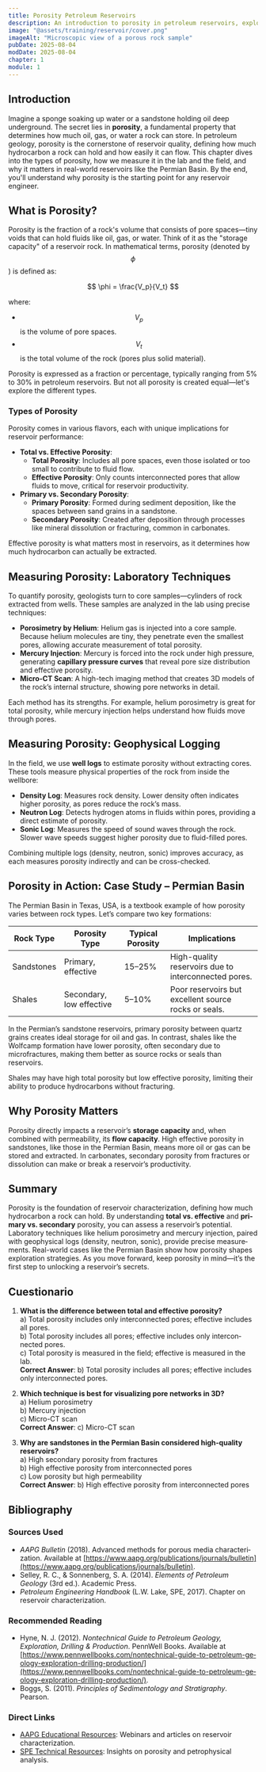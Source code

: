 ```yaml
---
title: Porosity Petroleum Reservoirs
description: An introduction to porosity in petroleum reservoirs, exploring its types, measurement techniques, and applications in reservoir characterization
image: "@assets/training/reservoir/cover.png"
imageAlt: "Microscopic view of a porous rock sample"
pubDate: 2025-08-04
modDate: 2025-08-04
chapter: 1
module: 1
---
```


## Introduction

Imagine a sponge soaking up water or a sandstone holding oil deep underground. The secret lies in **porosity**, a fundamental property that determines how much oil, gas, or water a rock can store. In petroleum geology, porosity is the cornerstone of reservoir quality, defining how much hydrocarbon a rock can hold and how easily it can flow. This chapter dives into the types of porosity, how we measure it in the lab and the field, and why it matters in real-world reservoirs like the Permian Basin. By the end, you'll understand why porosity is the starting point for any reservoir engineer.

## What is Porosity?

Porosity is the fraction of a rock's volume that consists of pore spaces—tiny voids that can hold fluids like oil, gas, or water. Think of it as the "storage capacity" of a reservoir rock. In mathematical terms, porosity (denoted by $$\phi$$) is defined as:

$$
\phi = \frac{V_p}{V_t}
$$

where:
- $$V_p$$ is the volume of pore spaces.
- $$V_t$$ is the total volume of the rock (pores plus solid material).

Porosity is expressed as a fraction or percentage, typically ranging from 5% to 30% in petroleum reservoirs. But not all porosity is created equal—let's explore the different types.

### Types of Porosity

Porosity comes in various flavors, each with unique implications for reservoir performance:

- **Total vs. Effective Porosity**:
  - **Total Porosity**: Includes all pore spaces, even those isolated or too small to contribute to fluid flow.
  - **Effective Porosity**: Only counts interconnected pores that allow fluids to move, critical for reservoir productivity.
- **Primary vs. Secondary Porosity**:
  - **Primary Porosity**: Formed during sediment deposition, like the spaces between sand grains in a sandstone.
  - **Secondary Porosity**: Created after deposition through processes like mineral dissolution or fracturing, common in carbonates.

<Notice type="info">Effective porosity is what matters most in reservoirs, as it determines how much hydrocarbon can actually be extracted.</Notice>

## Measuring Porosity: Laboratory Techniques

To quantify porosity, geologists turn to core samples—cylinders of rock extracted from wells. These samples are analyzed in the lab using precise techniques:

- **Porosimetry by Helium**: Helium gas is injected into a core sample. Because helium molecules are tiny, they penetrate even the smallest pores, allowing accurate measurement of total porosity.
- **Mercury Injection**: Mercury is forced into the rock under high pressure, generating **capillary pressure curves** that reveal pore size distribution and effective porosity.
- **Micro-CT Scan**: A high-tech imaging method that creates 3D models of the rock’s internal structure, showing pore networks in detail.

Each method has its strengths. For example, helium porosimetry is great for total porosity, while mercury injection helps understand how fluids move through pores.

## Measuring Porosity: Geophysical Logging

In the field, we use **well logs** to estimate porosity without extracting cores. These tools measure physical properties of the rock from inside the wellbore:

- **Density Log**: Measures rock density. Lower density often indicates higher porosity, as pores reduce the rock’s mass.
- **Neutron Log**: Detects hydrogen atoms in fluids within pores, providing a direct estimate of porosity.
- **Sonic Log**: Measures the speed of sound waves through the rock. Slower wave speeds suggest higher porosity due to fluid-filled pores.

<Notice type="tip">Combining multiple logs (density, neutron, sonic) improves accuracy, as each measures porosity indirectly and can be cross-checked.</Notice>

## Porosity in Action: Case Study – Permian Basin

The Permian Basin in Texas, USA, is a textbook example of how porosity varies between rock types. Let’s compare two key formations:

| **Rock Type** | **Porosity Type** | **Typical Porosity** | **Implications** |
|---------------|-------------------|----------------------|------------------|
| Sandstones    | Primary, effective | 15–25%              | High-quality reservoirs due to interconnected pores. |
| Shales        | Secondary, low effective | 5–10%              | Poor reservoirs but excellent source rocks or seals. |

In the Permian’s sandstone reservoirs, primary porosity between quartz grains creates ideal storage for oil and gas. In contrast, shales like the Wolfcamp formation have lower porosity, often secondary due to microfractures, making them better as source rocks or seals than reservoirs.

<Notice type="warning">Shales may have high total porosity but low effective porosity, limiting their ability to produce hydrocarbons without fracturing.</Notice>

## Why Porosity Matters

Porosity directly impacts a reservoir’s **storage capacity** and, when combined with permeability, its **flow capacity**. High effective porosity in sandstones, like those in the Permian Basin, means more oil or gas can be stored and extracted. In carbonates, secondary porosity from fractures or dissolution can make or break a reservoir’s productivity.

<Youtube client:only="react" id="8z1b8Z3Z9kQ" title="Introduction to Porosity in Petroleum Geology" lang="en" />

## Summary

Porosity is the foundation of reservoir characterization, defining how much hydrocarbon a rock can hold. By understanding **total vs. effective** and **primary vs. secondary** porosity, you can assess a reservoir’s potential. Laboratory techniques like helium porosimetry and mercury injection, paired with geophysical logs (density, neutron, sonic), provide precise measurements. Real-world cases like the Permian Basin show how porosity shapes exploration strategies. As you move forward, keep porosity in mind—it’s the first step to unlocking a reservoir’s secrets.

## Cuestionario

1. **What is the difference between total and effective porosity?**
   <br/> a) Total porosity includes only interconnected pores; effective includes all pores.
   <br/> b) Total porosity includes all pores; effective includes only interconnected pores.
   <br/> c) Total porosity is measured in the field; effective is measured in the lab.
   <br/> **Correct Answer**: b) Total porosity includes all pores; effective includes only interconnected pores.

2. **Which technique is best for visualizing pore networks in 3D?**
   <br/> a) Helium porosimetry
   <br/> b) Mercury injection
   <br/> c) Micro-CT scan
   <br/> **Correct Answer**: c) Micro-CT scan

3. **Why are sandstones in the Permian Basin considered high-quality reservoirs?**
   <br/> a) High secondary porosity from fractures
   <br/> b) High effective porosity from interconnected pores
   <br/> c) Low porosity but high permeability
   <br/> **Correct Answer**: b) High effective porosity from interconnected pores

## Bibliography

### Sources Used
- *AAPG Bulletin* (2018). Advanced methods for porous media characterization. Available at [https://www.aapg.org/publications/journals/bulletin](https://www.aapg.org/publications/journals/bulletin).
- Selley, R. C., & Sonnenberg, S. A. (2014). *Elements of Petroleum Geology* (3rd ed.). Academic Press.
- *Petroleum Engineering Handbook* (L.W. Lake, SPE, 2017). Chapter on reservoir characterization.

### Recommended Reading
- Hyne, N. J. (2012). *Nontechnical Guide to Petroleum Geology, Exploration, Drilling & Production*. PennWell Books. Available at [https://www.pennwellbooks.com/nontechnical-guide-to-petroleum-geology-exploration-drilling-production/](https://www.pennwellbooks.com/nontechnical-guide-to-petroleum-geology-exploration-drilling-production/).
- Boggs, S. (2011). *Principles of Sedimentology and Stratigraphy*. Pearson.

### Direct Links
- [AAPG Educational Resources](https://www.aapg.org/learn): Webinars and articles on reservoir characterization.
- [SPE Technical Resources](https://www.spe.org/en/): Insights on porosity and petrophysical analysis.
